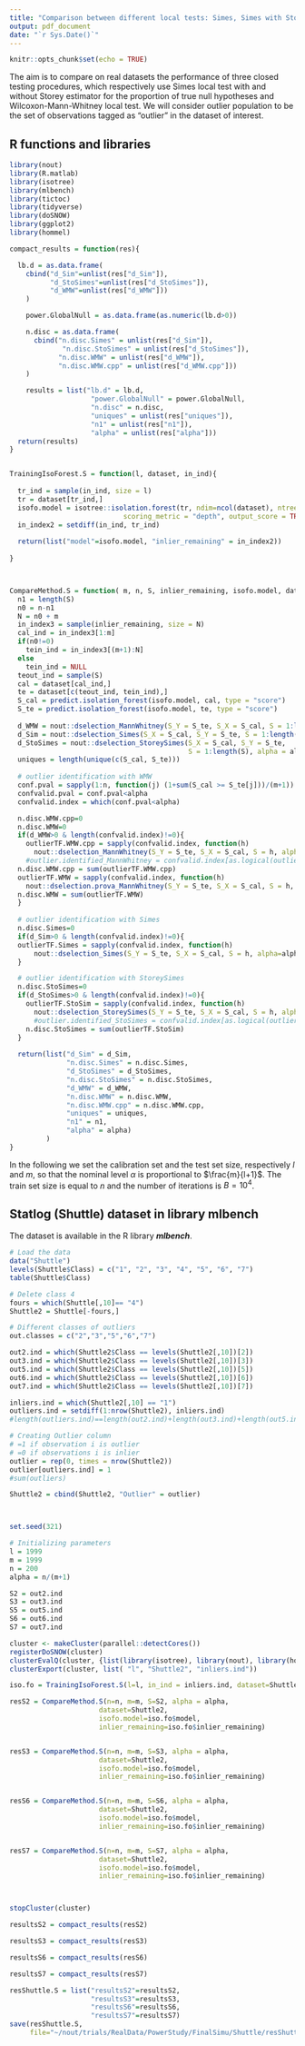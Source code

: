 ```yaml
---
title: "Comparison between different local tests: Simes, Simes with Storey and Wilcoxon-Mann-Whitney using the natural outliers distribution and different classes of outliers"
output: pdf_document
date: "`r Sys.Date()`"
---
```


```r
knitr::opts_chunk$set(echo = TRUE)
```

The aim is to compare on real datasets the performance of three closed testing procedures, which respectively use Simes local test with and without Storey estimator for the proportion of true null hypotheses and Wilcoxon-Mann-Whitney local test. We will consider outlier population to be the set of observations tagged as "outlier" in the dataset of interest.

<!-- Denoting inliers distribution by $F$, we are going to simulate an outliers distribution corresponding to $F^k$ with $k=3$ in order to show that closed testing procedure with the local test based on the test statistic corresponding to $k=3$ is more powerful than closed testing with Simes local test with and without Storey estimator and than closed testing with Wilcoxon-Mann-Whitney local test. -->



## R functions and libraries
```r
library(nout)
library(R.matlab)
library(isotree)
library(mlbench)
library(tictoc)
library(tidyverse)
library(doSNOW)
library(ggplot2)
library(hommel)

compact_results = function(res){

  lb.d = as.data.frame(
    cbind("d_Sim"=unlist(res["d_Sim"]),
          "d_StoSimes"=unlist(res["d_StoSimes"]), 
          "d_WMW"=unlist(res["d_WMW"]))
    )

    power.GlobalNull = as.data.frame(as.numeric(lb.d>0))

    n.disc = as.data.frame(
      cbind("n.disc.Simes" = unlist(res["d_Sim"]),
             "n.disc.StoSimes" = unlist(res["d_StoSimes"]),
            "n.disc.WMW" = unlist(res["d_WMW"]),
            "n.disc.WMW.cpp" = unlist(res["d_WMW.cpp"]))
    )

    results = list("lb.d" = lb.d, 
                    "power.GlobalNull" = power.GlobalNull,
                    "n.disc" = n.disc,
                    "uniques" = unlist(res["uniques"]),
                    "n1" = unlist(res["n1"]),
                    "alpha" = unlist(res["alpha"]))
  return(results)
}


TrainingIsoForest.S = function(l, dataset, in_ind){
  
  tr_ind = sample(in_ind, size = l)
  tr = dataset[tr_ind,]
  isofo.model = isotree::isolation.forest(tr, ndim=ncol(dataset), ntrees=10, nthreads=1,
                            scoring_metric = "depth", output_score = TRUE)$model
  in_index2 = setdiff(in_ind, tr_ind)
  
  return(list("model"=isofo.model, "inlier_remaining" = in_index2))
  
}



CompareMethod.S = function( m, n, S, inlier_remaining, isofo.model, dataset, alpha){
  n1 = length(S)
  n0 = n-n1
  N = n0 + m
  in_index3 = sample(inlier_remaining, size = N)
  cal_ind = in_index3[1:m]
  if(n0!=0) 
    tein_ind = in_index3[(m+1):N]
  else
    tein_ind = NULL
  teout_ind = sample(S)
  cal = dataset[cal_ind,]
  te = dataset[c(teout_ind, tein_ind),]
  S_cal = predict.isolation_forest(isofo.model, cal, type = "score")
  S_te = predict.isolation_forest(isofo.model, te, type = "score")
     
  d_WMW = nout::dselection_MannWhitney(S_Y = S_te, S_X = S_cal, S = 1:length(S), alpha=alpha)
  d_Sim = nout::dselection_Simes(S_X = S_cal, S_Y = S_te, S = 1:length(S),  alpha = alpha)
  d_StoSimes = nout::dselection_StoreySimes(S_X = S_cal, S_Y = S_te, 
                                            S = 1:length(S), alpha = alpha)
  uniques = length(unique(c(S_cal, S_te)))
      
  # outlier identification with WMW
  conf.pval = sapply(1:n, function(j) (1+sum(S_cal >= S_te[j]))/(m+1))
  confvalid.pval = conf.pval<alpha
  confvalid.index = which(conf.pval<alpha)

  n.disc.WMW.cpp=0
  n.disc.WMW=0
  if(d_WMW>0 & length(confvalid.index)!=0){
    outlierTF.WMW.cpp = sapply(confvalid.index, function(h) 
      nout::dselection_MannWhitney(S_Y = S_te, S_X = S_cal, S = h, alpha=alpha))
    #outlier.identified_MannWhitney = confvalid.index[as.logical(outlierTF)]
  n.disc.WMW.cpp = sum(outlierTF.WMW.cpp)
  outlierTF.WMW = sapply(confvalid.index, function(h) 
    nout::dselection.prova_MannWhitney(S_Y = S_te, S_X = S_cal, S = h, alpha=alpha))
  n.disc.WMW = sum(outlierTF.WMW)
  }
      
  # outlier identification with Simes
  n.disc.Simes=0
  if(d_Sim>0 & length(confvalid.index)!=0){
  outlierTF.Simes = sapply(confvalid.index, function(h) 
      nout::dselection_Simes(S_Y = S_te, S_X = S_cal, S = h, alpha=alpha))
  }

  # outlier identification with StoreySimes
  n.disc.StoSimes=0
  if(d_StoSimes>0 & length(confvalid.index)!=0){
    outlierTF.StoSim = sapply(confvalid.index, function(h) 
      nout::dselection_StoreySimes(S_Y = S_te, S_X = S_cal, S = h, alpha=alpha))
      #outlier.identified_StoSimes = confvalid.index[as.logical(outlierTFStoSim)]
    n.disc.StoSimes = sum(outlierTF.StoSim)
  }
      
  return(list("d_Sim" = d_Sim,
              "n.disc.Simes" = n.disc.Simes,
              "d_StoSimes" = d_StoSimes,
              "n.disc.StoSimes" = n.disc.StoSimes,
              "d_WMW" = d_WMW,
              "n.disc.WMW" = n.disc.WMW,
              "n.disc.WMW.cpp" = n.disc.WMW.cpp,
              "uniques" = uniques,
              "n1" = n1,
              "alpha" = alpha)
         )
}


```


In the following we set the calibration set and the test set size, respectively $l$ and $m$, so that the nominal level $\alpha$ is proportional to $\frac{m}{l+1}$. The train set size is equal to $n$ and the number of iterations is $B=10^4$.



## Statlog (Shuttle) dataset in library mlbench
The dataset is available in the R library ***mlbench***.

```r

# Load the data
data("Shuttle")
levels(Shuttle$Class) = c("1", "2", "3", "4", "5", "6", "7")
table(Shuttle$Class)

# Delete class 4
fours = which(Shuttle[,10]== "4")
Shuttle2 = Shuttle[-fours,]

# Different classes of outliers
out.classes = c("2","3","5","6","7")

out2.ind = which(Shuttle2$Class == levels(Shuttle2[,10])[2])
out3.ind = which(Shuttle2$Class == levels(Shuttle2[,10])[3])
out5.ind = which(Shuttle2$Class == levels(Shuttle2[,10])[5])
out6.ind = which(Shuttle2$Class == levels(Shuttle2[,10])[6])
out7.ind = which(Shuttle2$Class == levels(Shuttle2[,10])[7])

inliers.ind = which(Shuttle2[,10] == "1")
outliers.ind = setdiff(1:nrow(Shuttle2), inliers.ind)
#length(outliers.ind)==length(out2.ind)+length(out3.ind)+length(out5.ind)+length(out6.ind)+length(out7.ind)

# Creating Outlier column
# =1 if observation i is outlier
# =0 if observations i is inlier
outlier = rep(0, times = nrow(Shuttle2))
outlier[outliers.ind] = 1
#sum(outliers)

Shuttle2 = cbind(Shuttle2, "Outlier" = outlier)



set.seed(321)

# Initializing parameters
l = 1999
m = 1999
n = 200
alpha = n/(m+1)

S2 = out2.ind 
S3 = out3.ind 
S5 = out5.ind 
S6 = out6.ind
S7 = out7.ind 

cluster <- makeCluster(parallel::detectCores())
registerDoSNOW(cluster)
clusterEvalQ(cluster, {list(library(isotree), library(nout), library(hommel))})
clusterExport(cluster, list( "l", "Shuttle2", "inliers.ind"))

iso.fo = TrainingIsoForest.S(l=l, in_ind = inliers.ind, dataset=Shuttle2)

resS2 = CompareMethod.S(n=n, m=m, S=S2, alpha = alpha,
                      dataset=Shuttle2,
                      isofo.model=iso.fo$model,
                      inlier_remaining=iso.fo$inlier_remaining)


resS3 = CompareMethod.S(n=n, m=m, S=S3, alpha = alpha,
                      dataset=Shuttle2,
                      isofo.model=iso.fo$model,
                      inlier_remaining=iso.fo$inlier_remaining)


resS6 = CompareMethod.S(n=n, m=m, S=S6, alpha = alpha,
                      dataset=Shuttle2,
                      isofo.model=iso.fo$model,
                      inlier_remaining=iso.fo$inlier_remaining)


resS7 = CompareMethod.S(n=n, m=m, S=S7, alpha = alpha,
                      dataset=Shuttle2,
                      isofo.model=iso.fo$model,
                      inlier_remaining=iso.fo$inlier_remaining)



stopCluster(cluster)           

resultsS2 = compact_results(resS2)

resultsS3 = compact_results(resS3)

resultsS6 = compact_results(resS6)

resultsS7 = compact_results(resS7)

resShuttle.S = list("resultsS2"=resultsS2,
                    "resultsS3"=resultsS3,
                    "resultsS6"=resultsS6,
                    "resultsS7"=resultsS7)
save(resShuttle.S,
     file="~/nout/trials/RealData/PowerStudy/FinalSimu/Shuttle/resShuttle.S")

```

